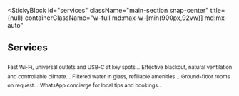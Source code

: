 
<StickyBlock
  id="services"
  className="main-section snap-center"
  title={null}
  containerClassName="w-full md:max-w-[min(900px,92vw)] md:mx-auto"
>
  <Reveal preset="up"><h2 className="text-2xl md:text-4xl font-semibold mb-4 md:mb-6">Services</h2></Reveal>

  <div className="space-y-6 md:space-y-8">
    <Sub id="conectividad" preset="up">Fast Wi-Fi, universal outlets and USB-C at key spots…</Sub>
    <Sub id="confort" preset="left">Effective blackout, natural ventilation and controllable climate…</Sub>
    <Sub id="amenities" preset="right">Filtered water in glass, refillable amenities…</Sub>
    <Sub id="accesibilidad" preset="fade">Ground-floor rooms on request…</Sub>
    <Sub id="concierge" preset="up">WhatsApp concierge for local tips and bookings…</Sub>
  </div>
</StickyBlock>
